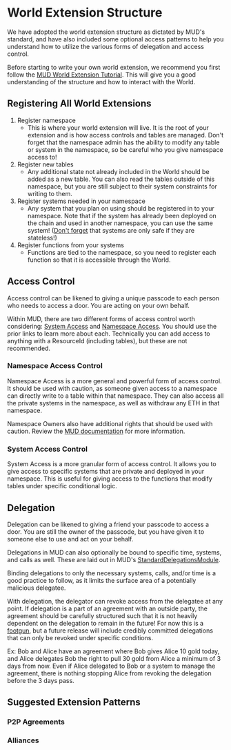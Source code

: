 # World Extension Structure

We have adopted the world extension structure as dictated by MUD's standard, and have
also included some optional access patterns to help you understand how to utilize the various
forms of delegation and access control.

Before starting to write your own world extension, we recommend you first follow the [MUD World Extension
Tutorial](https://mud.dev/guides/extending-a-world). This will give you a good understanding of the
structure and how to interact with the World.

## Registering All World Extensions

1. Register namespace
    - This is where your world extension will live. It is the root of your
    extension and is how access controls and tables are managed. Don't forget
    that the namespace admin has the ability to modify any table or system in the
    namespace, so be careful who you give namespace access to!
2. Register new tables
    - Any additional state not already included in the World should be added
    as a new table. You can also read the tables outside of this namespace,
    but you are still subject to their system constraints for writing to them.
3. Register systems needed in your namespace
    - Any system that you plan on using should be 
    registered in to your namespace. Note that if the
    system has already been deployed on the chain and used in another
    namespace, you can use the same system! ([Don't forget](./extension-footguns.mdx) that systems are only
    safe if they are stateless!)
4. Register functions from your systems
    - Functions are tied to the namespace, so you need to register each function
    so that it is accessible through the World.
    
## Access Control

Access control can be likened to giving a unique passcode to each person who needs to access a door.
You are acting on your own behalf.

Within MUD, there are two different forms of access control worth considering:
[System Access](https://mud.dev/world/systems#access-control) and
[Namespace Access](https://mud.dev/world/namespaces-access-control#access-control-levels).
You should use the prior links to learn more about each. 
Technically you can add access to anything with a ResourceId (including tables),
but these are not recommended.

### Namespace Access Control

Namespace Access is a more general and powerful form of access control. It should be used with
caution, as someone given access to a namespace can directly write to a table within that namespace.
They can also access all the private systems in the namespace, as well as withdraw any ETH
in that namespace.

Namespace Owners also have additional rights that should be used with caution. Review the [MUD
documentation](https://mud.dev/world/namespaces-access-control#access-control-levels) for more information.


### System Access Control

System Access is a more granular form of access control. It allows you to give access to specific systems
that are private and deployed in your namespace. This is useful for giving access to the functions that modify
tables under specific conditional logic. 

## Delegation

Delegation can be likened to giving a friend your passcode to access a door. You are still the owner
of the passcode, but you have given it to someone else to use and act on your behalf.

Delegations in MUD can also optionally be bound to specific time, systems, and calls as well. These are laid
out in MUD's [StandardDelegationsModule](https://github.com/latticexyz/mud/blob/8193136a9511d066aeebce82155d3509aa760282/packages/world-modules/src/modules/std-delegations/StandardDelegationsModule.sol).

Binding delegations to only the necessary systems, calls, and/or time is a good practice to follow, as it limits the
surface area of a potentially malicious delegatee.

With delegation, the delegator can revoke access from the delegatee at any point. If delegation is a part of
an agreement with an outside party, the agreement should be carefully structured such that it is not heavily 
dependent on the delegation to remain in the future! For now this is a [footgun](./extension-footguns.mdx), 
but a future release will include credibly committed delegations that can only be revoked under specific conditions.

Ex: Bob and Alice have an agreement where Bob gives Alice 10 gold today, and Alice delegates Bob the right to pull 30 gold
from Alice a minimum of 3 days from now. Even if Alice delegated to Bob or a system to manage the agreement, there is nothing 
stopping Alice from revoking the delegation before the 3 days pass.

## Suggested Extension Patterns

### P2P Agreements


### Alliances



